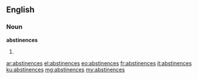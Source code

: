 ==English==

===Noun===
'''abstinences'''

# {{plural of|abstinence}}

[[ar:abstinences]]
[[el:abstinences]]
[[eo:abstinences]]
[[fr:abstinences]]
[[it:abstinences]]
[[ku:abstinences]]
[[mg:abstinences]]
[[my:abstinences]]
